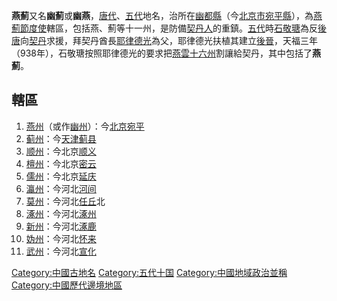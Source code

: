 {{unreferenced|time=2015-04-14T06:29:24+00:00}}
'''燕薊'''又名'''幽薊'''或'''幽燕'''，[[唐代|唐代]]、[[五代|五代]]地名，治所在[[幽都縣|幽都縣]]（今[[北京市|北京市]][[宛平縣|宛平縣]]），為[[燕薊節度使|燕薊節度使]]轄區，包括燕、薊等十一州，是防備[[契丹人|契丹人]]的重鎮。[[五代|五代]]時[[石敬瑭|石敬瑭]]為反[[後唐|後唐]]向[[契丹|契丹]]求援，拜契丹酋長[[耶律德光|耶律德光]]為父，耶律德光扶植其建立[[後晉|後晉]]，天福三年（938年），石敬瑭按照耶律德光的要求把[[燕雲十六州|燕雲十六州]]割讓給契丹，其中包括了'''燕薊'''。

== 轄區 ==
# [[燕州|燕州]]（或作[[幽州|幽州]]）：今[[北京|北京]][[宛平|宛平]]
# [[蓟州_(古代)|蓟州]]：今[[天津|天津]][[蓟县|蓟县]]
# [[顺州_(唐朝)|顺州]]：今北京[[顺义|顺义]]
# [[檀州_(隋朝)|檀州]]：今北京[[密云|密云]]
# [[儒州|儒州]]：今北京[[延庆县|延庆]]
# [[瀛州|瀛州]]：今河北[[河间|河间]]
# [[莫州|莫州]]：今河北[[任丘|任丘]]北
# [[涿州|涿州]]：今河北[[涿州|涿州]]
# [[新州_(光启)|新州]]：今河北[[涿鹿|涿鹿]]
# [[妫州|妫州]]：今河北[[怀来|怀来]]
# [[武州|武州]]：今河北[[宣化区|宣化]]


[[Category:中國古地名|Category:中國古地名]]
[[Category:五代十国|Category:五代十国]]
[[Category:中國地域政治並稱|Category:中國地域政治並稱]]
[[Category:中國歷代邊境地區|Category:中國歷代邊境地區]]